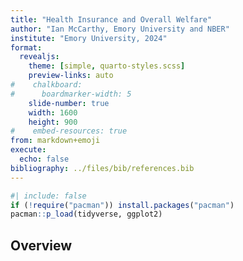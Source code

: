 ```yaml
---
title: "Health Insurance and Overall Welfare"
author: "Ian McCarthy, Emory University and NBER"
institute: "Emory University, 2024"
format: 
  revealjs:
    theme: [simple, quarto-styles.scss]
    preview-links: auto
#    chalkboard:
#      boardmarker-width: 5
    slide-number: true
    width: 1600
    height: 900
#    embed-resources: true
from: markdown+emoji
execute: 
  echo: false
bibliography: ../files/bib/references.bib  
---
```


```r
#| include: false
if (!require("pacman")) install.packages("pacman")
pacman::p_load(tidyverse, ggplot2)
```


## Overview

